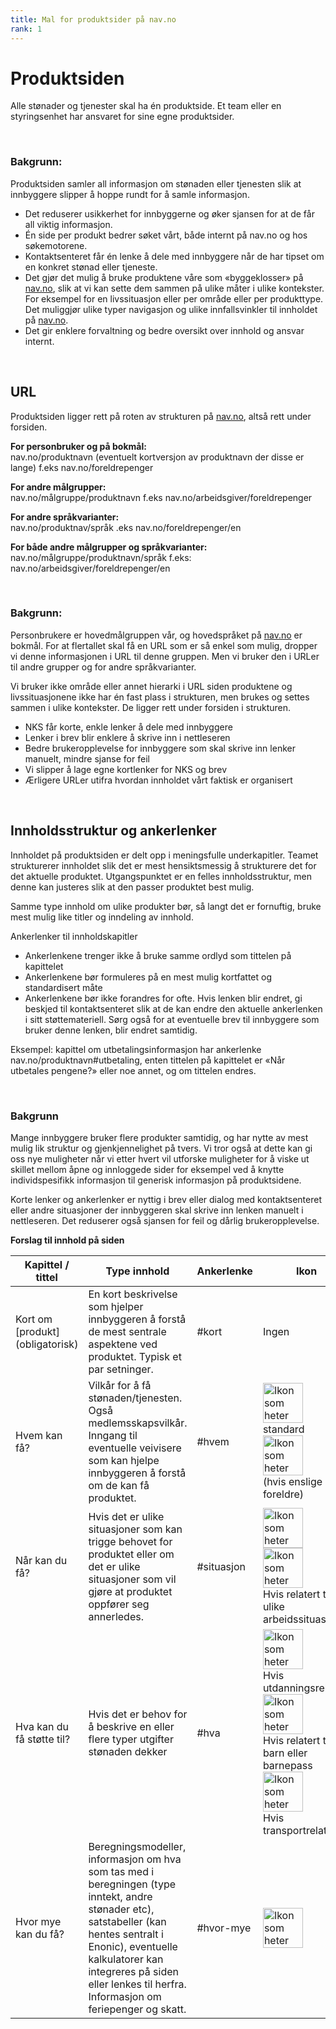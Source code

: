 ```yaml
---
title: Mal for produktsider på nav.no
rank: 1
---
```


# Produktsiden
Alle stønader og tjenester skal ha én produktside. Et team eller en styringsenhet har ansvaret for sine egne produktsider.

<br>

### Bakgrunn:
Produktsiden samler all informasjon om stønaden eller tjenesten slik at innbyggere slipper å hoppe rundt for å samle informasjon.
* Det reduserer usikkerhet for innbyggerne og øker sjansen for at de får all viktig informasjon.
* Én side per produkt bedrer søket vårt, både internt på nav.no og hos søkemotorene.
* Kontaktsenteret får én lenke å dele med innbyggere når de har tipset om en konkret stønad eller tjeneste.
* Det gjør det mulig å bruke produktene våre som «byggeklosser» på [nav.no](http://nav.no/), slik at vi kan sette dem sammen på ulike måter i ulike kontekster. For eksempel for en livssituasjon eller per område eller per produkttype. Det muliggjør ulike typer navigasjon og ulike innfallsvinkler til innholdet på [nav.no](http://nav.no/).
* Det gir enklere forvaltning og bedre oversikt over innhold og ansvar internt.
<br>

## URL
Produktsiden ligger rett på roten av strukturen på [nav.no](http://nav.no/), altså rett under forsiden.

**For personbruker og på bokmål:**  
nav.no/produktnavn (eventuelt kortversjon av produktnavn der disse er lange)
f.eks nav.no/foreldrepenger

**For andre målgrupper:**  
nav.no/målgruppe/produktnavn
f.eks nav.no/arbeidsgiver/foreldrepenger

**For andre språkvarianter:**  
nav.no/produktnav/språk
 .eks nav.no/foreldrepenger/en

**For både andre målgrupper og språkvarianter:**  
nav.no/målgruppe/produktnavn/språk
f.eks: nav.no/arbeidsgiver/foreldrepenger/en

<br>

### Bakgrunn:
Personbrukere er hovedmålgruppen vår, og hovedspråket på [nav.no](http://nav.no/) er bokmål. For at flertallet skal få en URL som er så enkel som mulig, dropper vi denne informasjonen i URL til denne gruppen. Men vi bruker den i URLer til andre grupper og for andre språkvarianter.  

Vi bruker ikke område eller annet hierarki i URL siden produktene og livssituasjonene ikke har én fast plass i strukturen, men brukes og settes sammen i ulike kontekster. De ligger rett under forsiden i strukturen.
*	NKS får korte, enkle lenker å dele med innbyggere
*	Lenker i brev blir enklere å skrive inn i nettleseren
*	Bedre brukeropplevelse for innbyggere som skal skrive inn lenker manuelt, mindre sjanse for feil
*	Vi slipper å lage egne kortlenker for NKS og brev
*	Ærligere URLer utifra hvordan innholdet vårt faktisk er organisert

<br>

## Innholdsstruktur og ankerlenker
Innholdet på produktsiden er delt opp i meningsfulle underkapitler. Teamet strukturerer innholdet slik det er mest hensiktsmessig å strukturere det for det aktuelle produktet. Utgangspunktet er en felles innholdsstruktur, men denne kan justeres slik at den passer produktet best mulig.  

Samme type innhold om ulike produkter bør, så langt det er fornuftig, bruke mest mulig like titler og inndeling av innhold.  

Ankerlenker til innholdskapitler
*	Ankerlenkene trenger ikke å bruke samme ordlyd som tittelen på kapittelet
*	Ankerlenkene bør formuleres på en mest mulig kortfattet og standardisert måte
*	Ankerlenkene bør ikke forandres for ofte. Hvis lenken blir endret, gi beskjed til kontaktsenteret slik at de kan endre den aktuelle ankerlenken i sitt støttemateriell. Sørg også for at eventuelle brev til innbyggere som bruker denne lenken, blir endret samtidig.

Eksempel: kapittel om utbetalingsinformasjon har ankerlenke nav.no/produktnavn#utbetaling, enten tittelen på kapittelet er «Når utbetales pengene?» eller noe annet, og om tittelen endres.

<br>

### Bakgrunn
Mange innbyggere bruker flere produkter samtidig, og har nytte av mest mulig lik struktur og gjenkjennelighet på tvers. Vi tror også at dette kan gi oss nye muligheter når vi etter hvert vil utforske muligheter for å viske ut skillet mellom åpne og innloggede sider for eksempel ved å knytte individspesifikk informasjon til generisk informasjon på produktsidene.  

Korte lenker og ankerlenker er nyttig i brev eller dialog med kontaktsenteret eller andre situasjoner der innbyggeren skal skrive inn lenken manuelt i nettleseren. Det reduserer også sjansen for feil og dårlig brukeropplevelse.

**Forslag til innhold på siden**

Kapittel / tittel | Type innhold | Ankerlenke | Ikon
------------------|--------------|------------|-----------
Kort om [produkt] (obligatorisk) | En kort beskrivelse som hjelper innbyggeren å forstå de mest sentrale aspektene ved produktet. Typisk et par setninger. | #kort | Ingen
Hvem kan få? | Vilkår for å få stønaden/tjenesten. Også medlemsskapsvilkår. Inngang til eventuelle veivisere som kan hjelpe innbyggeren å forstå om de kan få produktet. | #hvem | <img src="https://user-images.githubusercontent.com/82579704/123523494-379e7e00-d6c4-11eb-8d8d-6058516260b3.png" width="64px" height="64px" alt="Ikon som heter People"><br>standard<br><img src="https://user-images.githubusercontent.com/82579704/123523566-95cb6100-d6c4-11eb-9e8d-7e7a030d7050.png" width="64px" height="64px" alt="Ikon som heter Single parent"><br>(hvis enslige foreldre)
Når kan du få? | Hvis det er ulike situasjoner som kan trigge behovet for produktet eller om det er ulike situasjoner som vil gjøre at produktet oppfører seg annerledes. | #situasjon | <img src="https://user-images.githubusercontent.com/82579704/123523610-f0fd5380-d6c4-11eb-9045-123de27a88da.png" width="64px" height="64px" alt="Ikon som heter Help text"><br> <img src="https://user-images.githubusercontent.com/82579704/123523631-0b373180-d6c5-11eb-9b27-e56837268ba4.png" width="64px" height="64px" alt="Ikon som heter Bag"><br> Hvis relatert til ulike arbeidssituasjoner
Hva kan du få støtte til? | Hvis det er behov for å beskrive en eller flere typer utgifter stønaden dekker | #hva | <img src="https://user-images.githubusercontent.com/82579704/123524090-4129e500-d6c8-11eb-988a-d150f2ca5190.png" width="64px" height="64px" alt="Ikon som heter Ruler"><br> Hvis utdanningsrelatert <br> <img src="https://user-images.githubusercontent.com/82579704/123524129-76cece00-d6c8-11eb-98d1-53c8582c16a7.png" width="64px" height="64px" alt="Ikon som heter Horse"><br> Hvis relatert til barn eller barnepass<br> <img src="https://user-images.githubusercontent.com/82579704/123524150-a4b41280-d6c8-11eb-9a75-dacb01e07d45.png" width="64px" height="64px" alt="Ikon som heter Car"><br>Hvis transportrelatert
Hvor mye kan du få? | Beregningsmodeller, informasjon om hva som tas med i beregningen (type inntekt, andre stønader etc), satstabeller (kan hentes sentralt i Enonic), eventuelle kalkulatorer kan integreres på siden eller lenkes til herfra. Informasjon om feriepenger og skatt. | #hvor-mye | <img src="https://user-images.githubusercontent.com/82579704/123524225-0bd1c700-d6c9-11eb-9601-81f09432109a.png" width="64px" height="64px" alt="Ikon som heter Calculator">







